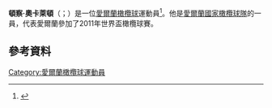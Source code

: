 '''頓察·奧卡萊頓'''（{{lang-en|Donncha O'Callaghan}}；{{bd|1979年|3月24日}}）是一位[[愛爾蘭|愛爾蘭]][[橄欖球|橄欖球]]運動員<ref>{{cite web|url=http://www.irishrugby.ie/news/29955.php|title=Three Players Added To Ireland Squad|date=28 October 2013|work=irishrugby.ie|accessdate=2 November 2013|archive-date=2018-12-31|archive-url=https://web.archive.org/web/20181231221203/http://www.irishrugby.ie/news/29955.php|dead-url=no}}</ref>。他是[[愛爾蘭國家橄欖球隊|愛爾蘭國家橄欖球隊]]的一員，代表愛爾蘭參加了2011年世界盃橄欖球賽。
==參考資料==
{{Reflist}}
[[Category:愛爾蘭橄欖球運動員|Category:愛爾蘭橄欖球運動員]]